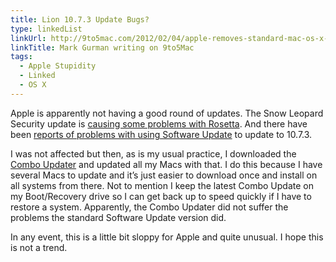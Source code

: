 ```yaml
---
title: Lion 10.7.3 Update Bugs?
type: linkedList
linkUrl: http://9to5mac.com/2012/02/04/apple-removes-standard-mac-os-x-10-7-3-download-due-to-bugs-offers-combined-download-instead/
linkTitle: Mark Gurman writing on 9to5Mac
tags:
  - Apple Stupidity
  - Linked
  - OS X
---
```


Apple is apparently not having a good round of updates. The Snow Leopard Security update is [causing some problems with Rosetta](/blog/2012/02/03/rosetta-update-issues). And there have been [reports of problems with using Software Update](http://9to5mac.com/2012/02/02/heres-the-fix-for-intermittent-cui-errors-following-the-10-7-3-update/#more-135838) to update to 10.7.3.

I was not affected but then, as is my usual practice, I downloaded the [Combo Updater](http://support.apple.com/kb/DL1484) and updated all my Macs with that. I do this because I have several Macs to update and it’s just easier to download once and install on all systems from there. Not to mention I keep the latest Combo Update on my Boot/Recovery drive so I can get back up to speed quickly if I have to restore a system. Apparently, the Combo Updater did not suffer the problems the standard Software Update version did.

In any event, this is a little bit sloppy for Apple and quite unusual. I hope this is not a trend.
